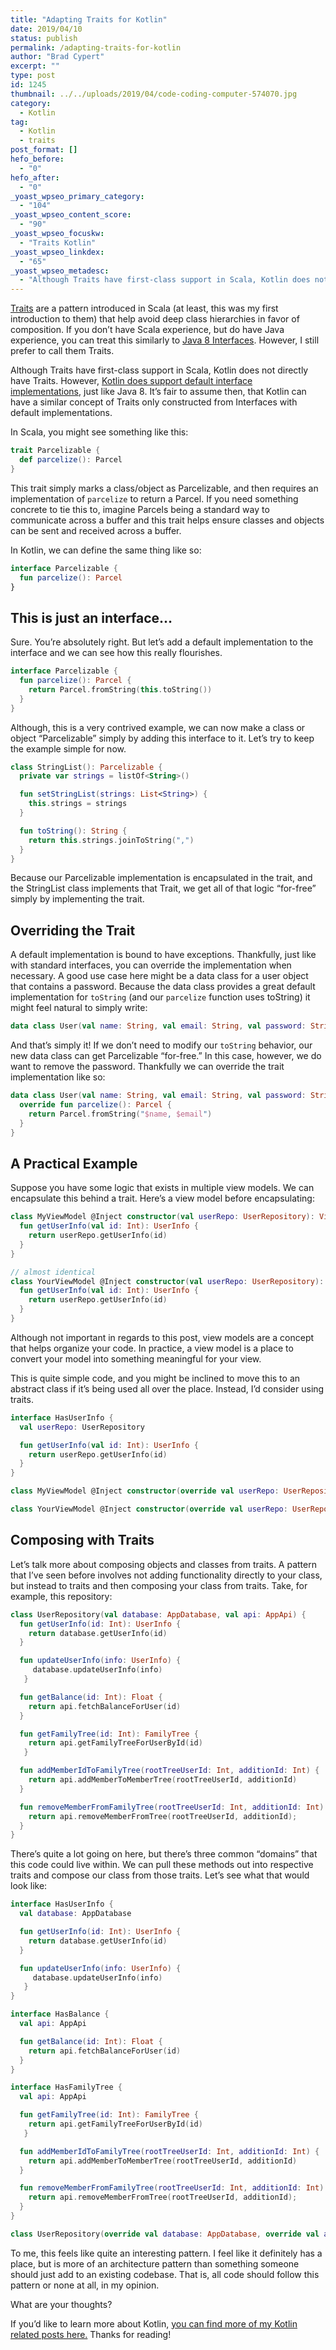 ```yaml
---
title: "Adapting Traits for Kotlin"
date: 2019/04/10
status: publish
permalink: /adapting-traits-for-kotlin
author: "Brad Cypert"
excerpt: ""
type: post
id: 1245
thumbnail: ../../uploads/2019/04/code-coding-computer-574070.jpg
category:
  - Kotlin
tag:
  - Kotlin
  - traits
post_format: []
hefo_before:
  - "0"
hefo_after:
  - "0"
_yoast_wpseo_primary_category:
  - "104"
_yoast_wpseo_content_score:
  - "90"
_yoast_wpseo_focuskw:
  - "Traits Kotlin"
_yoast_wpseo_linkdex:
  - "65"
_yoast_wpseo_metadesc:
  - "Although Traits have first-class support in Scala, Kotlin does not directly have Traits. However, we can create our own traits in Kotlin using interfaces."
---
```



[Traits](https://docs.scala-lang.org/tour/traits.html) are a pattern introduced in Scala (at least, this was my first introduction to them) that help avoid deep class hierarchies in favor of composition. If you don’t have Scala experience, but do have Java experience, you can treat this similarly to [Java 8 Interfaces](https://docs.oracle.com/javase/tutorial/java/IandI/defaultmethods.html). However, I still prefer to call them Traits.

Although Traits have first-class support in Scala, Kotlin does not directly have Traits. However, [Kotlin does support default interface implementations](https://kotlinlang.org/docs/reference/interfaces.html), just like Java 8. It’s fair to assume then, that Kotlin can have a similar concept of Traits only constructed from Interfaces with default implementations.

In Scala, you might see something like this:

```scala
trait Parcelizable {
  def parcelize(): Parcel
}
```

This trait simply marks a class/object as Parcelizable, and then requires an implementation of `parcelize` to return a Parcel. If you need something concrete to tie this to, imagine Parcels being a standard way to communicate across a buffer and this trait helps ensure classes and objects can be sent and received across a buffer.

In Kotlin, we can define the same thing like so:

```kotlin
interface Parcelizable {
  fun parcelize(): Parcel
}

```

## This is just an interface…

Sure. You’re absolutely right. But let’s add a default implementation to the interface and we can see how this really flourishes.

```kotlin
interface Parcelizable {
  fun parcelize(): Parcel {
    return Parcel.fromString(this.toString())
  }
}
```

Although, this is a very contrived example, we can now make a class or object “Parcelizable” simply by adding this interface to it. Let’s try to keep the example simple for now.

```kotlin
class StringList(): Parcelizable {
  private var strings = listOf<String>()

  fun setStringList(strings: List<String>) {
    this.strings = strings
  }

  fun toString(): String {
    return this.strings.joinToString(",")
  }
}
```

Because our Parcelizable implementation is encapsulated in the trait, and the StringList class implements that Trait, we get all of that logic “for-free” simply by implementing the trait.

## Overriding the Trait

A default implementation is bound to have exceptions. Thankfully, just like with standard interfaces, you can override the implementation when necessary. A good use case here might be a data class for a user object that contains a password. Because the data class provides a great default implementation for `toString` (and our `parcelize` function uses toString) it might feel natural to simply write:

```kotlin
data class User(val name: String, val email: String, val password: String) : Parcelizable
```

And that’s simply it! If we don’t need to modify our `toString` behavior, our new data class can get Parcelizable “for-free.” In this case, however, we do want to remove the password. Thankfully we can override the trait implementation like so:

```kotlin
data class User(val name: String, val email: String, val password: String) : Parcelizable {
  override fun parcelize(): Parcel {
    return Parcel.fromString("$name, $email")
  }
}

```

## A Practical Example

Suppose you have some logic that exists in multiple view models. We can encapsulate this behind a trait. Here’s a view model before encapsulating:

```kotlin
class MyViewModel @Inject constructor(val userRepo: UserRepository): ViewModel {
  fun getUserInfo(val id: Int): UserInfo {
    return userRepo.getUserInfo(id)
  }
}

// almost identical
class YourViewModel @Inject constructor(val userRepo: UserRepository): ViewModel {
  fun getUserInfo(val id: Int): UserInfo {
    return userRepo.getUserInfo(id)
  }
}
```

<HeadsUp title="What is a view model?">
  Although not important in regards to this post, view models are a concept that
  helps organize your code. In practice, a view model is a place to convert your
  model into something meaningful for your view.
</HeadsUp>

This is quite simple code, and you might be inclined to move this to an abstract
class if it’s being used all over the place. Instead, I’d consider using traits.

```kotlin
interface HasUserInfo {
  val userRepo: UserRepository

  fun getUserInfo(val id: Int): UserInfo {
    return userRepo.getUserInfo(id)
  }
}

class MyViewModel @Inject constructor(override val userRepo: UserRepository): ViewModel, HasUserInfo

class YourViewModel @Inject constructor(override val userRepo: UserRepository): ViewModel, HasUserInfo
```

## Composing with Traits

Let’s talk more about composing objects and classes from traits. A pattern that I’ve seen before involves not adding functionality directly to your class, but instead to traits and then composing your class from traits. Take, for example, this repository:

```kotlin
class UserRepository(val database: AppDatabase, val api: AppApi) {
  fun getUserInfo(id: Int): UserInfo {
    return database.getUserInfo(id)
  }

  fun updateUserInfo(info: UserInfo) {
     database.updateUserInfo(info)
   }

  fun getBalance(id: Int): Float {
    return api.fetchBalanceForUser(id)
  }

  fun getFamilyTree(id: Int): FamilyTree {
    return api.getFamilyTreeForUserById(id)
   }

  fun addMemberIdToFamilyTree(rootTreeUserId: Int, additionId: Int) {
    return api.addMemberToMemberTree(rootTreeUserId, additionId)
  }

  fun removeMemberFromFamilyTree(rootTreeUserId: Int, additionId: Int) {
    return api.removeMemberFromTree(rootTreeUserId, additionId);
  }
}
```

There’s quite a lot going on here, but there’s three common “domains” that this code could live within. We can pull these methods out into respective traits and compose our class from those traits. Let’s see what that would look like:

```kotlin
interface HasUserInfo {
  val database: AppDatabase

  fun getUserInfo(id: Int): UserInfo {
    return database.getUserInfo(id)
  }

  fun updateUserInfo(info: UserInfo) {
     database.updateUserInfo(info)
   }
}

interface HasBalance {
  val api: AppApi

  fun getBalance(id: Int): Float {
    return api.fetchBalanceForUser(id)
  }
}

interface HasFamilyTree {
  val api: AppApi

  fun getFamilyTree(id: Int): FamilyTree {
    return api.getFamilyTreeForUserById(id)
   }

  fun addMemberIdToFamilyTree(rootTreeUserId: Int, additionId: Int) {
    return api.addMemberToMemberTree(rootTreeUserId, additionId)
  }

  fun removeMemberFromFamilyTree(rootTreeUserId: Int, additionId: Int) {
    return api.removeMemberFromTree(rootTreeUserId, additionId);
  }
}

class UserRepository(override val database: AppDatabase, override val api: AppApi) : HasUserInfo, HasBalance, HasFamilyTree
```

To me, this feels like quite an interesting pattern. I feel like it definitely has a place, but is more of an architecture pattern than something someone should just add to an existing codebase. That is, all code should follow this pattern or none at all, in my opinion.

What are your thoughts?

If you’d like to learn more about Kotlin, [you can find more of my Kotlin related posts here.](https://www.bradcypert.com/tag/kotlin/) Thanks for reading!
